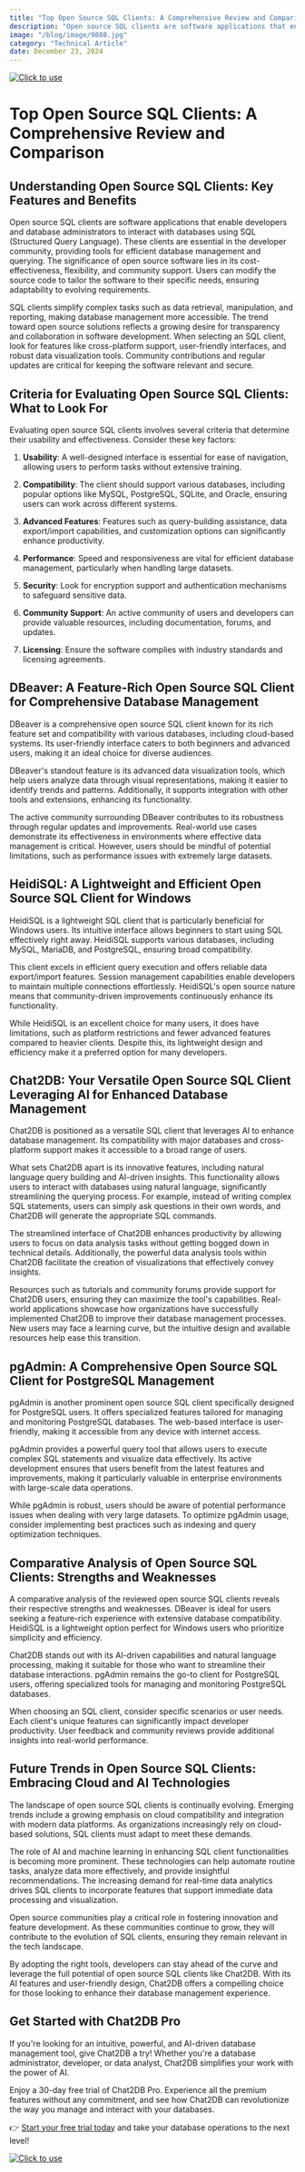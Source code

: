 ```yaml
---
title: "Top Open Source SQL Clients: A Comprehensive Review and Comparison"
description: "Open source SQL clients are software applications that enable developers and database administrators to interact with databases using SQL (Structured Query Language)"
image: "/blog/image/9888.jpg"
category: "Technical Article"
date: December 23, 2024
---
```

[![Click to use](/image/blog/bg/chat2db1.png)](https://app.chat2db.ai/)
# Top Open Source SQL Clients: A Comprehensive Review and Comparison


<Authors date="December 23, 2024">
  <Author name="Rowan Hill" link="https://chat2db.ai" />
</Authors>

## Understanding Open Source SQL Clients: Key Features and Benefits

Open source SQL clients are software applications that enable developers and database administrators to interact with databases using SQL (Structured Query Language). These clients are essential in the developer community, providing tools for efficient database management and querying. The significance of open source software lies in its cost-effectiveness, flexibility, and community support. Users can modify the source code to tailor the software to their specific needs, ensuring adaptability to evolving requirements.

SQL clients simplify complex tasks such as data retrieval, manipulation, and reporting, making database management more accessible. The trend toward open source solutions reflects a growing desire for transparency and collaboration in software development. When selecting an SQL client, look for features like cross-platform support, user-friendly interfaces, and robust data visualization tools. Community contributions and regular updates are critical for keeping the software relevant and secure.

## Criteria for Evaluating Open Source SQL Clients: What to Look For

Evaluating open source SQL clients involves several criteria that determine their usability and effectiveness. Consider these key factors:

1. **Usability**: A well-designed interface is essential for ease of navigation, allowing users to perform tasks without extensive training.

2. **Compatibility**: The client should support various databases, including popular options like MySQL, PostgreSQL, SQLite, and Oracle, ensuring users can work across different systems.

3. **Advanced Features**: Features such as query-building assistance, data export/import capabilities, and customization options can significantly enhance productivity.

4. **Performance**: Speed and responsiveness are vital for efficient database management, particularly when handling large datasets.

5. **Security**: Look for encryption support and authentication mechanisms to safeguard sensitive data.

6. **Community Support**: An active community of users and developers can provide valuable resources, including documentation, forums, and updates.

7. **Licensing**: Ensure the software complies with industry standards and licensing agreements.

## DBeaver: A Feature-Rich Open Source SQL Client for Comprehensive Database Management

DBeaver is a comprehensive open source SQL client known for its rich feature set and compatibility with various databases, including cloud-based systems. Its user-friendly interface caters to both beginners and advanced users, making it an ideal choice for diverse audiences.

DBeaver's standout feature is its advanced data visualization tools, which help users analyze data through visual representations, making it easier to identify trends and patterns. Additionally, it supports integration with other tools and extensions, enhancing its functionality.

The active community surrounding DBeaver contributes to its robustness through regular updates and improvements. Real-world use cases demonstrate its effectiveness in environments where effective data management is critical. However, users should be mindful of potential limitations, such as performance issues with extremely large datasets.

## HeidiSQL: A Lightweight and Efficient Open Source SQL Client for Windows

HeidiSQL is a lightweight SQL client that is particularly beneficial for Windows users. Its intuitive interface allows beginners to start using SQL effectively right away. HeidiSQL supports various databases, including MySQL, MariaDB, and PostgreSQL, ensuring broad compatibility.

This client excels in efficient query execution and offers reliable data export/import features. Session management capabilities enable developers to maintain multiple connections effortlessly. HeidiSQL's open source nature means that community-driven improvements continuously enhance its functionality.

While HeidiSQL is an excellent choice for many users, it does have limitations, such as platform restrictions and fewer advanced features compared to heavier clients. Despite this, its lightweight design and efficiency make it a preferred option for many developers.

## Chat2DB: Your Versatile Open Source SQL Client Leveraging AI for Enhanced Database Management

Chat2DB is positioned as a versatile SQL client that leverages AI to enhance database management. Its compatibility with major databases and cross-platform support makes it accessible to a broad range of users.

What sets Chat2DB apart is its innovative features, including natural language query building and AI-driven insights. This functionality allows users to interact with databases using natural language, significantly streamlining the querying process. For example, instead of writing complex SQL statements, users can simply ask questions in their own words, and Chat2DB will generate the appropriate SQL commands.

The streamlined interface of Chat2DB enhances productivity by allowing users to focus on data analysis tasks without getting bogged down in technical details. Additionally, the powerful data analysis tools within Chat2DB facilitate the creation of visualizations that effectively convey insights.

Resources such as tutorials and community forums provide support for Chat2DB users, ensuring they can maximize the tool's capabilities. Real-world applications showcase how organizations have successfully implemented Chat2DB to improve their database management processes. New users may face a learning curve, but the intuitive design and available resources help ease this transition.

## pgAdmin: A Comprehensive Open Source SQL Client for PostgreSQL Management

pgAdmin is another prominent open source SQL client specifically designed for PostgreSQL users. It offers specialized features tailored for managing and monitoring PostgreSQL databases. The web-based interface is user-friendly, making it accessible from any device with internet access.

pgAdmin provides a powerful query tool that allows users to execute complex SQL statements and visualize data effectively. Its active development ensures that users benefit from the latest features and improvements, making it particularly valuable in enterprise environments with large-scale data operations.

While pgAdmin is robust, users should be aware of potential performance issues when dealing with very large datasets. To optimize pgAdmin usage, consider implementing best practices such as indexing and query optimization techniques.

## Comparative Analysis of Open Source SQL Clients: Strengths and Weaknesses

A comparative analysis of the reviewed open source SQL clients reveals their respective strengths and weaknesses. DBeaver is ideal for users seeking a feature-rich experience with extensive database compatibility. HeidiSQL is a lightweight option perfect for Windows users who prioritize simplicity and efficiency.

Chat2DB stands out with its AI-driven capabilities and natural language processing, making it suitable for those who want to streamline their database interactions. pgAdmin remains the go-to client for PostgreSQL users, offering specialized tools for managing and monitoring PostgreSQL databases.

When choosing an SQL client, consider specific scenarios or user needs. Each client's unique features can significantly impact developer productivity. User feedback and community reviews provide additional insights into real-world performance.

## Future Trends in Open Source SQL Clients: Embracing Cloud and AI Technologies

The landscape of open source SQL clients is continually evolving. Emerging trends include a growing emphasis on cloud compatibility and integration with modern data platforms. As organizations increasingly rely on cloud-based solutions, SQL clients must adapt to meet these demands.

The role of AI and machine learning in enhancing SQL client functionalities is becoming more prominent. These technologies can help automate routine tasks, analyze data more effectively, and provide insightful recommendations. The increasing demand for real-time data analytics drives SQL clients to incorporate features that support immediate data processing and visualization.

Open source communities play a critical role in fostering innovation and feature development. As these communities continue to grow, they will contribute to the evolution of SQL clients, ensuring they remain relevant in the tech landscape.

By adopting the right tools, developers can stay ahead of the curve and leverage the full potential of open source SQL clients like Chat2DB. With its AI features and user-friendly design, Chat2DB offers a compelling choice for those looking to enhance their database management experience.

## Get Started with Chat2DB Pro

If you're looking for an intuitive, powerful, and AI-driven database management tool, give Chat2DB a try! Whether you're a database administrator, developer, or data analyst, Chat2DB simplifies your work with the power of AI.

Enjoy a 30-day free trial of Chat2DB Pro. Experience all the premium features without any commitment, and see how Chat2DB can revolutionize the way you manage and interact with your databases.

👉 [Start your free trial today](https://app.chat2db.ai/) and take your database operations to the next level!

[![Click to use](/image/blog/bg/chat2db.jpg)](https://app.chat2db.ai/)